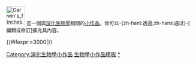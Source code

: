 <div class="notice metadata" id="stub" style="font-size: small;">
[[File:Darwin's_finches.jpeg|50px]]&nbsp;'''{{PAGENAME}}'''是一個與[[演化生物學]]相關的[[Wikipedia:小作品|小作品]]。你可以-{zh-hant:透過;zh-hans:通过}-<span class="plainlinks">[{{fullurl:{{FULLPAGENAME}}|action=edit}} 編輯或修訂]</span>擴充其內容。</div><includeonly>[[Category:演化生物學小作品]]{{#ifexpr:{{PAGESIZE:{{FULLPAGENAME}}|R}}>3000|[[Category:字数已超过3000字节的小作品|{{PAGENAME}}]]}}</includeonly><noinclude>[[Category:生物學小作品模板|生物學小作品模板]][[Category:演化生物學小作品|*]]
</noinclude>